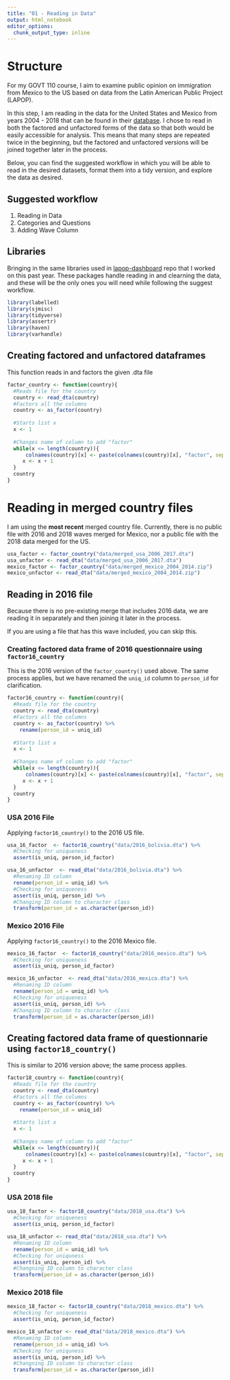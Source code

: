 ```yaml
---
title: "01 - Reading in Data"
output: html_notebook
editor_options: 
  chunk_output_type: inline
---
```


# Structure
For my GOVT 110 course, I aim to examine public opinion on immigration from Mexico to the US based on data from the Latin American Public Project (LAPOP). 

In this step, I am reading in the data for the United States and Mexico from years 2004 - 2018 that can be found in their [database](http://datasets.americasbarometer.org/database/index.php?freeUser=true). I chose to read in both the factored and unfactored forms of the data so that both would be easily accessible for analysis. This means that many steps are repeated twice in the beginning, but the factored and unfactored versions will be joined together later in the process.

Below, you can find the suggested workflow in which you will be able to read in the desired datasets, format them into a tidy version, and explore the data as desired.

## Suggested workflow
1. Reading in Data
2. Categories and Questions
3. Adding Wave Column

## Libraries
Bringing in the same libraries used in [lapop-dashboard](https://github.com/vanderbilt-data-science/lapop-dashboard) repo that I worked on this past year. These packages handle reading in and clearning the data, and these will be the only ones you will need while following the suggest workflow.
```r
library(labelled)
library(sjmisc)
library(tidyverse)
library(assertr)
library(haven)
library(varhandle)
```

## Creating factored and unfactored dataframes
This function reads in and factors the given .dta file
```r
factor_country <- function(country){
  #Reads file for the country
  country <- read_dta(country)
  #Factors all the columns
  country <- as_factor(country)
  
  #Starts list x
  x <- 1
  
  #Changes name of column to add "factor"
  while(x <= length(country)){
      colnames(country)[x] <- paste(colnames(country)[x], "factor", sep = "_")
     x <- x + 1
  }
  country
}
```

# Reading in merged country files
I am using the **most recent** merged country file. Currently, there is no public file with 2016 and 2018 waves merged for Mexico, nor a public file with the 2018 data merged for the US.
```r
usa_factor <- factor_country("data/merged_usa_2006_2017.dta")
usa_unfactor <- read_dta("data/merged_usa_2006_2017.dta")
mexico_factor <- factor_country("data/merged_mexico_2004_2014.zip")
mexico_unfactor <- read_dta("data/merged_mexico_2004_2014.zip")
```

## Reading in 2016 file
Because there is no pre-existing merge that includes 2016 data, we are reading it in separately and then joining it later in the process.

If you are using a file that has this wave included, you can skip this.

### Creating factored data frame of 2016 questionnaire using `factor16_country`
This is the 2016 version of the `factor_country()` used above. The same process applies, but we have renamed the `uniq_id` column to `person_id` for clarification.
```r
factor16_country <- function(country){
  #Reads file for the country
  country <- read_dta(country)
  #Factors all the columns
  country <- as_factor(country) %>% 
    rename(person_id = uniq_id)
  
  #Starts list x
  x <- 1
  
  #Changes name of column to add "factor"
  while(x <= length(country)){
      colnames(country)[x] <- paste(colnames(country)[x], "factor", sep = "_")
     x <- x + 1
  }
  country
}
```

### USA 2016 File
Applying `factor16_country()` to the 2016 US file.
```r
usa_16_factor  <- factor16_country("data/2016_bolivia.dta") %>% 
  #Checking for uniqueness
  assert(is_uniq, person_id_factor)

usa_16_unfactor  <- read_dta("data/2016_bolivia.dta") %>% 
  #Renaming ID column
  rename(person_id = uniq_id) %>% 
  #Checking for uniqueness
  assert(is_uniq, person_id) %>% 
  #Changing ID column to character class
  transform(person_id = as.character(person_id))
```

### Mexico 2016 File
Applying `factor16_country()` to the 2016 Mexico file.
```r
mexico_16_factor  <- factor16_country("data/2016_mexico.dta") %>% 
  #Checking for uniqueness
  assert(is_uniq, person_id_factor)

mexico_16_unfactor  <- read_dta("data/2016_mexico.dta") %>% 
  #Renaming ID column
  rename(person_id = uniq_id) %>% 
  #Checking for uniqueness
  assert(is_uniq, person_id) %>% 
  #Changing ID column to character class
  transform(person_id = as.character(person_id))
```

## Creating factored data frame of questionnarie using `factor18_country()`
This is similar to 2016 version above; the same process applies.
```r
factor18_country <- function(country){
  #Reads file for the country
  country <- read_dta(country)
  #Factors all the columns
  country <- as_factor(country) %>% 
    rename(person_id = uniq_id)
  
  #Starts list x
  x <- 1
  
  #Changes name of column to add "factor"
  while(x <= length(country)){
      colnames(country)[x] <- paste(colnames(country)[x], "factor", sep = "_")
     x <- x + 1
  }
  country
}
```

### USA 2018 file
```r
usa_18_factor <- factor18_country("data/2018_usa.dta") %>% 
  #Checking for uniqueness
  assert(is_uniq, person_id_factor)

usa_18_unfactor <- read_dta("data/2018_usa.dta") %>%
  #Renaming ID column
  rename(person_id = uniq_id) %>% 
  #Checking for uniquness
  assert(is_uniq, person_id) %>% 
  #Changning ID column to character class
  transform(person_id = as.character(person_id))
```

### Mexico 2018 file
```r
mexico_18_factor <- factor18_country("data/2018_mexico.dta") %>% 
  #Checking for uniqueness
  assert(is_uniq, person_id_factor)

mexico_18_unfactor <- read_dta("data/2018_mexico.dta") %>%
  #Renaming ID column
  rename(person_id = uniq_id) %>% 
  #Checking for uniquness
  assert(is_uniq, person_id) %>% 
  #Changning ID column to character class
  transform(person_id = as.character(person_id))
```

